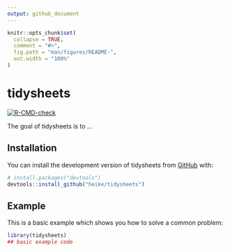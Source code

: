 ```yaml
---
output: github_document
---
```


<!-- README.md is generated from README.Rmd. Please edit that file -->

```r
knitr::opts_chunk$set(
  collapse = TRUE,
  comment = "#>",
  fig.path = "man/figures/README-",
  out.width = "100%"
)
```

# tidysheets

<!-- badges: start -->
[![R-CMD-check](https://github.com/heike/tidysheets/actions/workflows/R-CMD-check.yaml/badge.svg)](https://github.com/heike/tidysheets/actions/workflows/R-CMD-check.yaml)
<!-- badges: end -->

The goal of tidysheets is to ...

## Installation

You can install the development version of tidysheets from [GitHub](https://github.com/) with:

``` r
# install.packages("devtools")
devtools::install_github("heike/tidysheets")
```

## Example

This is a basic example which shows you how to solve a common problem:

```r
library(tidysheets)
## basic example code
```

